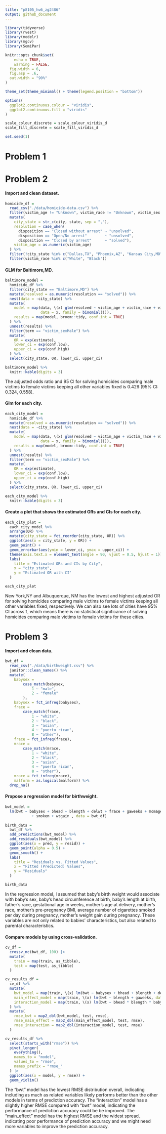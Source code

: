 ```yaml
---
title: "p8105_hw6_zg2486"
output: github_document
---
```


```r
library(tidyverse)
library(rvest)
library(modelr)
library(mgcv)
library(SemiPar)

knitr::opts_chunk$set(
	echo = TRUE,
	warning = FALSE,
  fig.width = 6,
  fig.asp = .6,
  out.width = "90%"
)

theme_set(theme_minimal() + theme(legend.position = "bottom"))

options(
  ggplot2.continuous.colour = "viridis",
  ggplot2.continuous.fill = "viridis"
)

scale_colour_discrete = scale_colour_viridis_d
scale_fill_discrete = scale_fill_viridis_d

set.seed(1)
```

# Problem 1


# Problem 2

#### Import and clean dataset.
```r
homicide_df = 
  read_csv("./data/homicide-data.csv") %>% 
  filter(victim_age != "Unknown", victim_race != "Unknown", victim_sex != "Unknown" ) %>% 
  mutate(
    city_state = str_c(city, state, sep = ","),
    resolution = case_when(
      disposition == "Closed without arrest" ~ "unsolved",
      disposition == "Open/No arrest"        ~ "unsolved",
      disposition == "Closed by arrest"      ~ "solved"),
    victim_age = as.numeric(victim_age)
  ) %>%
  filter(!city_state %in% c("Dallas,TX", "Phoenix,AZ", "Kansas City,MO", "Tulsa,AL")) %>% 
  filter(victim_race %in% c("White", "Black")) 

```

#### GLM for Baltimore,MD.
```r
baltimore_model = 
  homicide_df %>% 
  filter(city_state == "Baltimore,MD") %>% 
  mutate(resolved = as.numeric(resolution == "solved")) %>%
  nest(data = -city_state) %>% 
  mutate(
    model = map(data, \(x) glm(resolved ~ victim_age + victim_race + victim_sex, 
                data = x, family = binomial())),
    results = map(model, broom::tidy, conf.int = TRUE)
  ) %>% 
  unnest(results) %>% 
  filter(term == "victim_sexMale") %>% 
  mutate(
    OR = exp(estimate),
    lower_ci = exp(conf.low), 
    upper_ci = exp(conf.high)
  ) %>% 
  select(city_state, OR, lower_ci, upper_ci) 

baltimore_model %>% 
  knitr::kable(digits = 3)
```
The adjusted odds ratio and 95 CI for solving homicides comparing male victims to female victims keeping all other variables fixed is 0.426 (95% CI: 0.324, 0.558).

#### Glm for each city.
```r
each_city_model = 
  homicide_df %>% 
  mutate(resolved = as.numeric(resolution == "solved")) %>%
  nest(data = -city_state) %>% 
  mutate(
    model = map(data, \(x) glm(resolved ~ victim_age + victim_race + victim_sex, 
                data = x, family = binomial())),
    results = map(model, broom::tidy, conf.int = TRUE)
  ) %>% 
  unnest(results) %>% 
  filter(term == "victim_sexMale") %>% 
  mutate(
    OR = exp(estimate),
    lower_ci = exp(conf.low),
    upper_ci = exp(conf.high)
  ) %>% 
  select(city_state, OR, lower_ci, upper_ci) 

each_city_model %>% 
  knitr::kable(digits = 3)
```

#### Create a plot that shows the estimated ORs and CIs for each city.
```r
each_city_plot =
  each_city_model %>% 
  arrange(OR) %>% 
  mutate(city_state = fct_reorder(city_state, OR)) %>% 
  ggplot(aes(x = city_state, y = OR)) +
  geom_point() +
  geom_errorbar(aes(ymin = lower_ci, ymax = upper_ci)) +
  theme(axis.text.x = element_text(angle = 90, vjust = 0.5, hjust = 1)) +
  labs(
    title = "Estimated ORs and CIs by City",
    x = "city_state",
    y = "Estimated OR with CI"
  )

each_city_plot 
```
New York,NY and Albuquerque, NM has the lowest and highest adjusted OR for solving homicides comparing male victims to female victims keeping all other variables fixed, respectively. We can also see lots of cities have 95% CI across 1, which means there is no statistical significance of solving homicides comparing male victims to female victims for these cities.


# Problem 3
#### Import and clean data.
```r
bwt_df = 
  read_csv("./data/birthweight.csv") %>% 
  janitor::clean_names() %>% 
  mutate(
    babysex = 
        case_match(babysex,
            1 ~ "male",
            2 ~ "female"
        ),
    babysex = fct_infreq(babysex),
    frace = 
        case_match(frace,
            1 ~ "white",
            2 ~ "black", 
            3 ~ "asian", 
            4 ~ "puerto rican", 
            8 ~ "other"),
    frace = fct_infreq(frace),
    mrace = 
        case_match(mrace,
            1 ~ "white",
            2 ~ "black", 
            3 ~ "asian", 
            4 ~ "puerto rican",
            8 ~ "other"),
    mrace = fct_infreq(mrace),
    malform = as.logical(malform)) %>% 
  drop_na()
```

#### Propose a regression model for birthweight.
```r
bwt_model = 
  lm(bwt ~ babysex + bhead + blength + delwt + frace + gaweeks + momage + mrace + ppbmi
            + smoken + wtgain , data = bwt_df) 
  
birth_data = 
  bwt_df %>% 
  add_predictions(bwt_model) %>% 
  add_residuals(bwt_model) %>% 
  ggplot(aes(x = pred, y = resid)) + 
  geom_point(alpha = 0.5) +
  geom_smooth() +
  labs(
    title = "Residuals vs. Fitted Values",
    x = "Fitted (Predicted) Values",
    y = "Residuals"
  )

birth_data
```
In the regression model, I assumed that baby's birth weight would associate with baby’s sex, baby’s head circumference at birth, baby’s length at birth, father’s race, gestational age in weeks, mother’s age at delivery, mother’s race, mother’s pre-pregnancy BMI, average number of cigarettes smoked per day during pregnancy, mother’s weight gain during pregnancy. These variables are not only related to babies' characteristics, but also related to parental characteristics. 

#### Compare models by using cross-validation.
```r
cv_df = 
  crossv_mc(bwt_df, 100) |> 
  mutate(
    train = map(train, as_tibble),
    test = map(test, as_tibble)
  )

cv_results_df = 
  cv_df %>% 
  mutate(
    bwt_model = map(train, \(x) lm(bwt ~ babysex + bhead + blength + delwt + frace + gaweeks + momage + mrace + ppbmi + smoken + wtgain , data = x)),
    main_effect_model = map(train, \(x) lm(bwt ~ blength + gaweeks, data = x)),
    interaction_model = map(train, \(x) lm(bwt ~ bhead * blength * babysex, data = x))
  ) %>% 
  mutate(
    rmse_bwt = map2_dbl(bwt_model, test, rmse),
    rmse_main_effect = map2_dbl(main_effect_model, test, rmse),
    rmse_interaction = map2_dbl(interaction_model, test, rmse)
  )

cv_results_df %>% 
  select(starts_with("rmse")) %>% 
  pivot_longer(
    everything(),
    names_to = "model", 
    values_to = "rmse",
    names_prefix = "rmse_"
  ) |> 
  ggplot(aes(x = model, y = rmse)) + 
  geom_violin()
```
The "bwt" model has the lowest RMSE distribution overall, indicating including as much as related variables likely performs better than the other models in terms of prediction accuracy. The "interaction" model has a slightly higher RMSE compared with "bwt" model, indicating the performance of prediction accuracy could be be improved. The "main_effect" model has the highest RMSE and the widest spread, indicating poor performance of prediction accuracy and we might need more variables to improve the prediction accuracy. 
